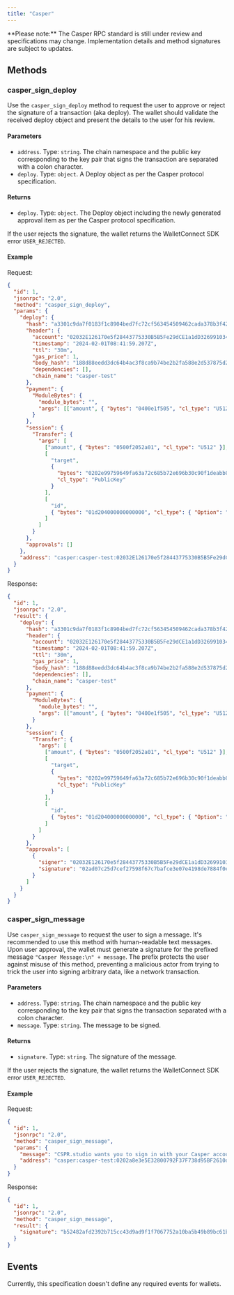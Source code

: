 ```yaml
---
title: "Casper"
---
```


<Note type="warning">
**Please note:** The Casper RPC standard is still under review and specifications may change. Implementation details and method signatures are subject to updates.
</Note>

## Methods

### casper_sign_deploy

Use the `casper_sign_deploy` method to request the user to approve or reject the signature of a transaction (aka deploy). The wallet should validate the received deploy object and present the details to the user for his review.

#### Parameters

- `address`. Type: `string`. The chain namespace and the public key corresponding to the key pair that signs the transaction are separated with a colon character.
- `deploy`. Type: `object`. A Deploy object as per the Casper protocol specification.

#### Returns

- `deploy`. Type: `object`. The Deploy object including the newly generated approval item as per the Casper protocol specification.

If the user rejects the signature, the wallet returns the WalletConnect SDK error `USER_REJECTED`.

#### Example

Request:

```json
{
  "id": 1,
  "jsonrpc": "2.0",
  "method": "casper_sign_deploy",
  "params": {
    "deploy": {
      "hash": "a3301c9da7f0183f1c8904bed7fc72cf563454509462cada378b3f42a92f7b4f",
      "header": {
        "account": "02032E126170e5f28443775330B5B5Fe29dCE1a1dD3269910349525935ccbaf352EA",
        "timestamp": "2024-02-01T08:41:59.207Z",
        "ttl": "30m",
        "gas_price": 1,
        "body_hash": "188d88eedd3dc64b4ac3f8ca9b74be2b2fa588e2d537875d22b7e1a68658d19e",
        "dependencies": [],
        "chain_name": "casper-test"
      },
      "payment": {
        "ModuleBytes": {
          "module_bytes": "",
          "args": [["amount", { "bytes": "0400e1f505", "cl_type": "U512" }]]
        }
      },
      "session": {
        "Transfer": {
          "args": [
            ["amount", { "bytes": "0500f2052a01", "cl_type": "U512" }],
            [
              "target",
              {
                "bytes": "0202e99759649fa63a72c685b72e696b30c90f1deabb02d0d9b1de45eb371a73e5bb",
                "cl_type": "PublicKey"
              }
            ],
            [
              "id",
              { "bytes": "01d204000000000000", "cl_type": { "Option": "U64" } }
            ]
          ]
        }
      },
      "approvals": []
    },
    "address": "casper:casper-test:02032E126170e5f28443775330B5B5Fe29dCE1a1dD3269910349525935ccbaf352EA"
  }
}
```

Response:

```json
{
  "id": 1,
  "jsonrpc": "2.0",
  "result": {
    "deploy": {
      "hash": "a3301c9da7f0183f1c8904bed7fc72cf563454509462cada378b3f42a92f7b4f",
      "header": {
        "account": "02032E126170e5f28443775330B5B5Fe29dCE1a1dD3269910349525935ccbaf352EA",
        "timestamp": "2024-02-01T08:41:59.207Z",
        "ttl": "30m",
        "gas_price": 1,
        "body_hash": "188d88eedd3dc64b4ac3f8ca9b74be2b2fa588e2d537875d22b7e1a68658d19e",
        "dependencies": [],
        "chain_name": "casper-test"
      },
      "payment": {
        "ModuleBytes": {
          "module_bytes": "",
          "args": [["amount", { "bytes": "0400e1f505", "cl_type": "U512" }]]
        }
      },
      "session": {
        "Transfer": {
          "args": [
            ["amount", { "bytes": "0500f2052a01", "cl_type": "U512" }],
            [
              "target",
              {
                "bytes": "0202e99759649fa63a72c685b72e696b30c90f1deabb02d0d9b1de45eb371a73e5bb",
                "cl_type": "PublicKey"
              }
            ],
            [
              "id",
              { "bytes": "01d204000000000000", "cl_type": { "Option": "U64" } }
            ]
          ]
        }
      },
      "approvals": [
        {
          "signer": "02032E126170e5f28443775330B5B5Fe29dCE1a1dD3269910349525935ccbaf352EA",
          "signature": "02ad07c25d7cef27598f67c7bafce3e07e4198de7884f0e48041965c0f0be2690956d25bae0510bec9463da4aa6a5e591fb3cb88c8f31df85bc0b6f857b80f64e2"
        }
      ]
    }
  }
}
```

### casper_sign_message

Use `casper_sign_message` to request the user to sign a message. It's recommended to use this method with human-readable text messages. Upon user approval, the wallet must generate a signature for the prefixed message `"Casper Message:\n" + message`. The prefix protects the user against misuse of this method, preventing a malicious actor from trying to trick the user into signing arbitrary data, like a network transaction.

#### Parameters

- `address`. Type: `string`. The chain namespace and the public key corresponding to the key pair that signs the transaction separated with a colon character.
- `message`. Type: `string`. The message to be signed.

#### Returns

- `signature`. Type: `string`. The signature of the message.

If the user rejects the signature, the wallet returns the WalletConnect SDK error `USER_REJECTED`.

#### Example

Request:

```json
{
  "id": 1,
  "jsonrpc": "2.0",
  "method": "casper_sign_message",
  "params": {
    "message": "CSPR.studio wants you to sign in with your Casper account:\n0x01953...808f3 \n\nIssued At: 07/21/2023 10:07:25\nnonce: 428b62e4",
    "address": "casper:casper-test:0202a8e3e5E32800792F37F738d95BF2610d86E97922D13ab97945bb062824ed9E8A"
  }
}
```

Response:

```json
{
  "id": 1,
  "jsonrpc": "2.0",
  "method": "casper_sign_message",
  "result": {
    "signature": "b52482afd2392b715cc43d9ad9f1f7067752a10ba5b49b89bc61b398e478841e6d8a4a224aeb944a34f23d98a232cdab6e5a60a5e886e8b0719d7b84277c405f"
  }
}
```

## Events

Currently, this specification doesn't define any required events for wallets.
